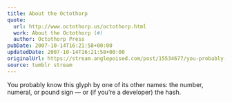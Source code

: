 ```yaml
---
title: About the Octothorp
quote:
  url: http://www.octothorp.us/octothorp.html
  work: About the Octothorp (#)
  author: Octothorp Press
pubDate: 2007-10-14T16:21:58+00:00
updatedDate: 2007-10-14T16:21:58+00:00
originalUrl: https://stream.anglepoised.com/post/15534677/you-probably-know-this-glyph-by-one-of-its-other
source: tumblr stream
---
```


You probably know this glyph by one of its other names: the number, numeral, or pound sign — or (if you&rsquo;re a developer) the hash.
